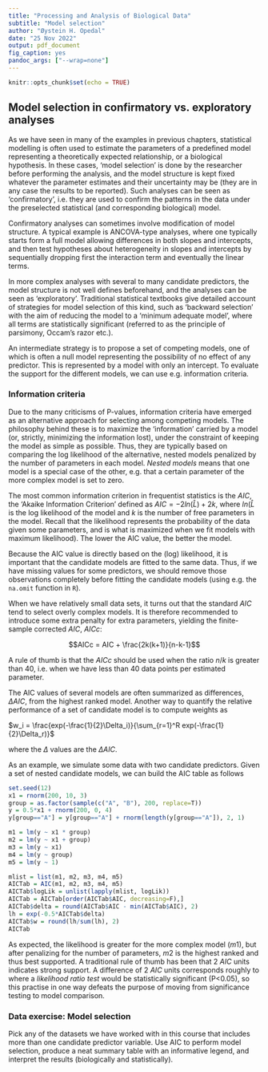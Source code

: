 ```yaml
---
title: "Processing and Analysis of Biological Data"
subtitle: "Model selection"
author: "Øystein H. Opedal"
date: "25 Nov 2022"
output: pdf_document
fig_caption: yes
pandoc_args: ["--wrap=none"]
---
```


```r
knitr::opts_chunk$set(echo = TRUE)
```

## Model selection in confirmatory vs. exploratory analyses

As we have seen in many of the examples in previous chapters, statistical modelling is often used to estimate the parameters of a predefined model representing a theoretically expected relationship, or a biological hypothesis. In these cases, 'model selection' is done by the researcher before performing the analysis, and the model structure is kept fixed whatever the parameter estimates and their uncertainty may be (they are in any case the results to be reported). Such analyses can be seen as 'confirmatory', i.e. they are used to confirm the patterns in the data under the preselected statistical (and corresponding biological) model.

Confirmatory analyses can sometimes involve modification of model structure. A typical example is ANCOVA-type analyses, where one typically starts form a full model allowing differences in both slopes and intercepts, and then test hypotheses about heterogeneity in slopes and intercepts by sequentially dropping first the interaction term and eventually the linear terms.

In more complex analyses with several to many candidate predictors, the model structure is not well defines beforehand, and the analyses can be seen as 'exploratory'. Traditional statistical textbooks give detailed account of strategies for model selection of this kind, such as 'backward selection' with the aim of reducing the model to a 'minimum adequate model', where all terms are statistically significant (referred to as the principle of parsimony, Occam's razor etc.).

An intermediate strategy is to propose a set of competing models, one of which is often a null model representing the possibility of no effect of any predictor. This is represented by a model with only an intercept. To evaluate the support for the different models, we can use e.g. information criteria.

### Information criteria
Due to the many criticisms of P-values, information criteria have emerged as an alternative approach for selecting among competing models. The philosophy behind these is to maximize the 'information' carried by a model (or, strictly, minimizing the information lost), under the constraint of keeping the model as simple as possible. Thus, they are typically based on comparing the log likelihood of the alternative, nested models penalized by the number of parameters in each model. *Nested models* means that one model is a special case of the other, e.g. that a certain parameter of the more complex model is set to zero.

The most common information criterion in frequentist statistics is the $AIC$, the 'Akaike Information Criterion' defined as $AIC = -2ln(\hat{L})+2k$, where $ln(\hat{L}$ is the log likelihood of the model and $k$ is the number of free parameters in the model. Recall that the likelihood represents the probability of the data given some parameters, and is what is maximized when we fit models with maximum likelihood). The lower the AIC value, the better the model.

Because the AIC value is directly based on the (log) likelihood, it is important that the candidate models are fitted to the same data. Thus, if we have missing values for some predictors, we should remove those observations completely before fitting the candidate models (using e.g. the `na.omit` function in `R`).

When we have relatively small data sets, it turns out that the standard $AIC$ tend to select overly complex models. It is therefore recommended to introduce some extra penalty for extra parameters, yielding the finite-sample corrected $AIC$, $AICc$:

$$AICc = AIC + \frac{2k(k+1)}{n-k-1}$$

A rule of thumb is that the $AICc$ should be used when the ratio $n/k$ is greater than 40, i.e. when we have less than 40 data points per estimated parameter.

The AIC values of several models are often summarized as differences, $\Delta{AIC}$, from the highest ranked model. Another way to quantify the relative performance of a set of candidate model is to compute weights as

$w_i = \frac{exp(-\frac{1}{2}\Delta_i)}{\sum_{r=1}^R exp(-\frac{1}{2}\Delta_r)}$

where the $\Delta$ values are the $\Delta{AIC}$.

As an example, we simulate some data with two candidate predictors. Given a set of nested candidate models, we can build the AIC table as follows

```r
set.seed(12)
x1 = rnorm(200, 10, 3)
group = as.factor(sample(c("A", "B"), 200, replace=T))
y = 0.5*x1 + rnorm(200, 0, 4)
y[group=="A"] = y[group=="A"] + rnorm(length(y[group=="A"]), 2, 1)

m1 = lm(y ~ x1 * group)
m2 = lm(y ~ x1 + group)
m3 = lm(y ~ x1)
m4 = lm(y ~ group)
m5 = lm(y ~ 1)

mlist = list(m1, m2, m3, m4, m5)
AICTab = AIC(m1, m2, m3, m4, m5)
AICTab$logLik = unlist(lapply(mlist, logLik))
AICTab = AICTab[order(AICTab$AIC, decreasing=F),]
AICTab$delta = round(AICTab$AIC - min(AICTab$AIC), 2)
lh = exp(-0.5*AICTab$delta)
AICTab$w = round(lh/sum(lh), 2)
AICTab
```
As expected, the likelihood is greater for the more complex model ($m1$), but after penalizing for the number of parameters, $m2$ is the highest ranked and thus best supported. A traditional rule of thumb has been that 2 $AIC$ units indicates strong support. A difference of 2 $AIC$ units corresponds roughly to where a *likelihood ratio test* would be statistically significant (P<0.05), so this practise in one way defeats the purpose of moving from significance testing to model comparison.

### Data exercise: Model selection
Pick any of the datasets we have worked with in this course that includes more than one candidate predictor variable. Use AIC to perform model selection, produce a neat summary table with an informative legend, and interpret the results (biologically and statistically).


